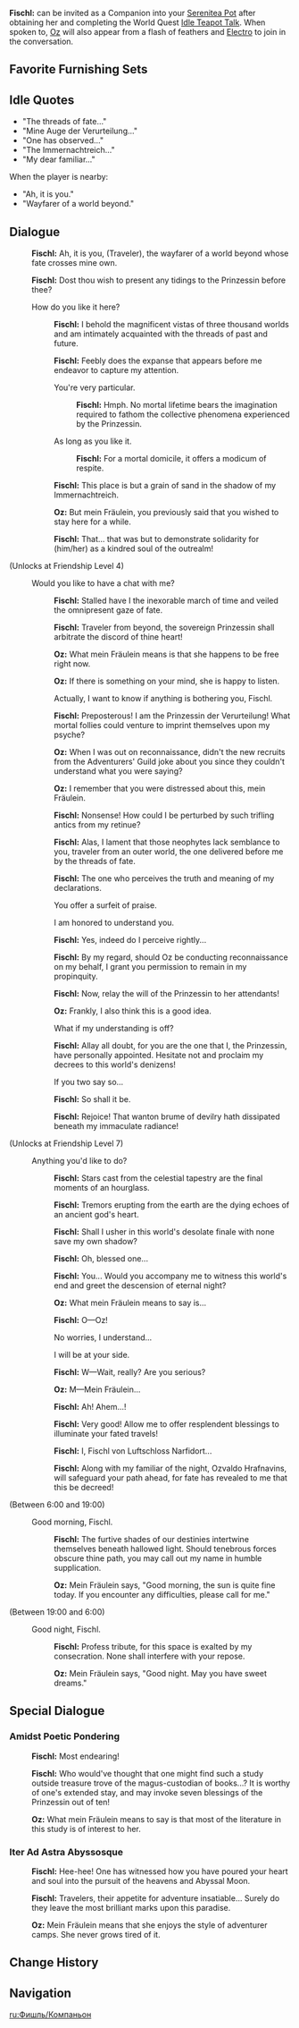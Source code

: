 {{CharacterTabs}}
{{Furnishing Infobox
|title          = Fischl
|id             = 368119
|image          = Character Fischl Thumb.png
|category       = Companion
|subcategory    = Companion
|rarity         = 4
|adeptal_energy = 300
|load           = 1200
|description    = Character In-Residence
}}
'''Fischl:''' can be invited as a Companion into your [[Serenitea Pot]] after obtaining her and completing the World Quest [[Idle Teapot Talk]]. When spoken to, [[Oz]] will also appear from a flash of feathers and [[Electro]] to join in the conversation.

==Favorite Furnishing Sets==
{{HousingCompanion|favorite}}
{{Companion Favor Table}}

==Idle Quotes==
*"The threads of fate..."
*"Mine Auge der Verurteilung..."
*"One has observed..."
*"The Immernachtreich..."
*"My dear familiar..."
When the player is nearby:
*"Ah, it is you."
*"Wayfarer of a world beyond."

==Dialogue==
{{Dialogue start}}
:{{A|vo fischl mimitomo hello 01.ogg}} '''Fischl:''' Ah, it is you, (Traveler), the wayfarer of a world beyond whose fate crosses mine own.
:{{A|vo fischl mimitomo hello 02.ogg}} '''Fischl:''' Dost thou wish to present any tidings to the Prinzessin before thee?
:{{DIcon}} How do you like it here?
::{{A|vo fischl mimitomo friendship1 01.ogg}} '''Fischl:''' I behold the magnificent vistas of three thousand worlds and am intimately acquainted with the threads of past and future.
::{{A|vo fischl mimitomo friendship1 02.ogg}} '''Fischl:''' Feebly does the expanse that appears before me endeavor to capture my attention.
::{{DIcon}} You're very particular.
:::{{A|vo fischl mimitomo friendship1 03a.ogg}} '''Fischl:''' Hmph. No mortal lifetime bears the imagination required to fathom the collective phenomena experienced by the Prinzessin.
::{{DIcon}} As long as you like it.
:::{{A|vo fischl mimitomo friendship1 03b.ogg}} '''Fischl:''' For a mortal domicile, it offers a modicum of respite.
::{{A|vo fischl mimitomo friendship1 04.ogg}} '''Fischl:''' This place is but a grain of sand in the shadow of my Immernachtreich.
::{{A|vo oz mimitomo friendship1 01.ogg}} '''Oz:''' But mein Fräulein, you previously said that you wished to stay here for a while.
::{{A|vo fischl mimitomo friendship1 05a.ogg}} {{A|vo fischl mimitomo friendship1 05b.ogg}} '''Fischl:''' That... that was but to demonstrate solidarity for (him/her) as a kindred soul of the outrealm!
;(Unlocks at Friendship Level 4)
:{{DIcon}} Would you like to have a chat with me?
::{{A|vo fischl mimitomo friendship2 01.ogg}} '''Fischl:''' Stalled have I the inexorable march of time and veiled the omnipresent gaze of fate.
::{{A|vo fischl mimitomo friendship2 02.ogg}} '''Fischl:''' Traveler from beyond, the sovereign Prinzessin shall arbitrate the discord of thine heart!
::{{A|vo oz mimitomo friendship2 01.ogg}} '''Oz:''' What mein Fräulein means is that she happens to be free right now.
::{{A|vo oz mimitomo friendship2 02.ogg}} '''Oz:''' If there is something on your mind, she is happy to listen.
::{{DIcon}} Actually, I want to know if anything is bothering you, Fischl.
::{{A|vo fischl mimitomo friendship2 03.ogg}} '''Fischl:''' Preposterous! I am the Prinzessin der Verurteilung! What mortal follies could venture to imprint themselves upon my psyche?
::{{A|vo oz mimitomo friendship2 03.ogg}} '''Oz:''' When I was out on reconnaissance, didn't the new recruits from the Adventurers' Guild joke about you since they couldn't understand what you were saying?
::{{A|vo oz mimitomo friendship2 04.ogg}} '''Oz:''' I remember that you were distressed about this, mein Fräulein.
::{{A|vo fischl mimitomo friendship2 04.ogg}} '''Fischl:''' Nonsense! How could I be perturbed by such trifling antics from my retinue?
::{{A|vo fischl mimitomo friendship2 05.ogg}} '''Fischl:''' Alas, I lament that those neophytes lack semblance to you, traveler from an outer world, the one delivered before me by the threads of fate.
::{{A|vo fischl mimitomo friendship2 06.ogg}} '''Fischl:''' The one who perceives the truth and meaning of my declarations.
::{{DIcon}} You offer a surfeit of praise.
::{{DIcon}} I am honored to understand you.
::{{A|vo fischl mimitomo friendship2 07.ogg}} '''Fischl:''' Yes, indeed do I perceive rightly...
::{{A|vo fischl mimitomo friendship2 08.ogg}} '''Fischl:''' By my regard, should Oz be conducting reconnaissance on my behalf, I grant you permission to remain in my propinquity.
::{{A|vo fischl mimitomo friendship2 09.ogg}} '''Fischl:''' Now, relay the will of the Prinzessin to her attendants!
::{{A|vo oz mimitomo friendship2 05.ogg}} '''Oz:''' Frankly, I also think this is a good idea.
::{{DIcon}} What if my understanding is off?
::{{A|vo fischl mimitomo friendship2 10.ogg}} '''Fischl:''' Allay all doubt, for you are the one that I, the Prinzessin, have personally appointed. Hesitate not and proclaim my decrees to this world's denizens!
::{{DIcon}} If you two say so...
::{{A|vo fischl mimitomo friendship2 11.ogg}} '''Fischl:''' So shall it be.
::{{A|vo fischl mimitomo friendship2 12.ogg}} '''Fischl:''' Rejoice! That wanton brume of devilry hath dissipated beneath my immaculate radiance!
;(Unlocks at Friendship Level 7)
:{{DIcon}} Anything you'd like to do?
::{{A|vo fischl mimitomo friendship3 01.ogg}} '''Fischl:''' Stars cast from the celestial tapestry are the final moments of an hourglass.
::{{A|vo fischl mimitomo friendship3 02.ogg}} '''Fischl:''' Tremors erupting from the earth are the dying echoes of an ancient god's heart.
::{{A|vo fischl mimitomo friendship3 03.ogg}} '''Fischl:''' Shall I usher in this world's desolate finale with none save my own shadow?
::{{A|vo fischl mimitomo friendship3 04.ogg}} '''Fischl:''' Oh, blessed one...
::{{A|vo fischl mimitomo friendship3 05.ogg}} '''Fischl:''' You... Would you accompany me to witness this world's end and greet the descension of eternal night?
::{{A|vo oz mimitomo friendship3 01.ogg}} '''Oz:''' What mein Fräulein means to say is...
::{{A|vo fischl mimitomo friendship3 06.ogg}} '''Fischl:''' O&mdash;Oz!
::{{DIcon}} No worries, I understand...
::{{DIcon}} I will be at your side.
::{{A|vo fischl mimitomo friendship3 07.ogg}} '''Fischl:''' W&mdash;Wait, really? Are you serious?
::{{A|vo oz mimitomo friendship3 02.ogg}} '''Oz:''' M&mdash;Mein Fräulein...
::{{A|vo fischl mimitomo friendship3 08.ogg}} '''Fischl:''' Ah! Ahem...!
::{{A|vo fischl mimitomo friendship3 09.ogg}} '''Fischl:''' Very good! Allow me to offer resplendent blessings to illuminate your fated travels!
::{{A|vo fischl mimitomo friendship3 10.ogg}} '''Fischl:''' I, Fischl von Luftschloss Narfidort...
::{{A|vo fischl mimitomo friendship3 11.ogg}} '''Fischl:''' Along with my familiar of the night, Ozvaldo Hrafnavins, will safeguard your path ahead, for fate has revealed to me that this be decreed!
;<nowiki>(Between 6:00 and 19:00)</nowiki>
:{{DIcon}} Good morning, Fischl.
::{{A|vo fischl mimitomo morning 01.ogg}} '''Fischl:''' The furtive shades of our destinies intertwine themselves beneath hallowed light. Should tenebrous forces obscure thine path, you may call out my name in humble supplication.
::{{A|vo oz mimitomo morning 01.ogg}} '''Oz:''' Mein Fräulein says, "Good morning, the sun is quite fine today. If you encounter any difficulties, please call for me."
;<nowiki>(Between 19:00 and 6:00)</nowiki>
:{{DIcon}} Good night, Fischl.
::{{A|vo fischl mimitomo night 01.ogg}} '''Fischl:''' Profess tribute, for this space is exalted by my consecration. None shall interfere with your repose.
::{{A|vo oz mimitomo night 01.ogg}} '''Oz:''' Mein Fräulein says, "Good night. May you have sweet dreams."
{{Dialogue end}}

==Special Dialogue==
{{HousingCompanion|special}}

===Amidst Poetic Pondering===
{{Dialogue start}}
:{{A|vo mimitomo md fischl study 01.ogg}} '''Fischl:''' Most endearing!
:{{A|vo mimitomo md fischl study 02.ogg}} '''Fischl:''' Who would've thought that one might find such a study outside treasure trove of the magus-custodian of books...? It is worthy of one's extended stay, and may invoke seven blessings of the Prinzessin out of ten!
:{{A|vo mimitomo md oz study 01.ogg}} '''Oz:''' What mein Fräulein means to say is that most of the literature in this study is of interest to her.
{{Dialogue end}}

===Iter Ad Astra Abyssosque===
{{Dialogue start}}
:{{A|vo mimitomo md fischl adventure 01.ogg}} '''Fischl:''' Hee-hee! One has witnessed how you have poured your heart and soul into the pursuit of the heavens and Abyssal Moon.
:{{A|vo mimitomo md fischl adventure 02.ogg}} '''Fischl:''' Travelers, their appetite for adventure insatiable... Surely do they leave the most brilliant marks upon this paradise.
:{{A|vo mimitomo md oz adventure 01.ogg}} '''Oz:''' Mein Fräulein means that she enjoys the style of adventurer camps. She never grows tired of it.
{{Dialogue end}}

==Change History==
{{Change History|1.6}}

==Navigation==
{{Furnishing Navbox/Living|Companion}}

[[ru:Фишль/Компаньон]]
